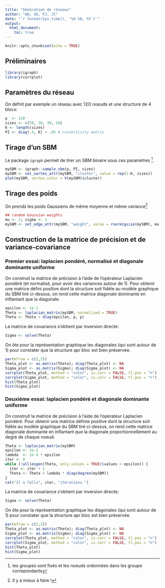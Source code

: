 ```yaml
---
title: "Génération de réseaux"
author: "AH, SD, FJ, JC"
date: "`r format(Sys.time(), '%d %B, %Y')`"
output:
  html_document:
    toc: true
---
```


```r
knitr::opts_chunk$set(echo = TRUE)
```


## Préliminaires

```r
library(igraph)
library(corrplot)
```

## Paramètres du réseau

On défnit par exemple un réseau avec 12O noeuds et une structure de 4 blocs:

```r
p  <- 120
sizes <- c(50, 30, 30, 10)
K <- length(sizes)
PI <- diag(.4, K) + .05 # connectivity matrix
```

## Tirage d'un SBM

Le package `igraph` permet de tirer un SBM binaire sous ces paramètres ^[les groupes sont fixés et les noeuds ordonnées dans les groupe correpondants].

```r
mySBM <- igraph::sample_sbm(p, PI, sizes)
mySBM <- set_vertex_attr(mySBM, "cluster", value = rep(1:K, sizes))
plot(mySBM, vertex.color = V(mySBM)$cluster)
```

## Tirage des poids

On prends les poids Gaussiens de même moyenne et même variance^[Il y a mieux à faire !]

```r
## random Gaussian weights
mu <- 2; sigma <- 1
mySBM <- set_edge_attr(mySBM, "weight", value = rnorm(gsize(mySBM), mu , sigma))
```

## Construction de la matrice de précision et de variance-covariance

### Premier essai: laplacien pondéré, normalisé et diagonale dominante uniforme

On construit la matrice de précision à l'aide de l'opérateur Laplacien pondéré (et normalisé, pour avoir des variances autour de 1). Pour obtenir une matrice défini positive dont la structure soit fidèle au modèle graphique du SBM tiré ci-dessus, on rend cette matrice diagonale dominante en inflantant que la diagonale.

```r
epsilon <- 1e-1
Theta <- laplacian_matrix(mySBM, normalized = TRUE)
Theta <- Theta + diag(epsilon, p, p)
```

La matrice de covariance s'obtient par inversion directe:

```r
Sigma <- solve(Theta)
```

On ôte pour la représentation graphique les diagonales (qui sont autour de 1) pour constater que la structure apr bloc est bien préservée.

```r
par(mfrow = c(2,2))
Theta_plot <- as.matrix(Theta); diag(Theta_plot) <- NA
Sigma_plot <- as.matrix(Sigma); diag(Sigma_plot) <- NA
corrplot(Theta_plot, method = "color", is.corr = FALSE, tl.pos = "n")
corrplot(Sigma_plot, method = "color", is.corr = FALSE, tl.pos = "n")
hist(Theta_plot)
hist(Sigma_plot)
```

### Deuxième essai: laplacien pondéré et diagonale dominante uniforme

On construit la matrice de précision à l'aide de l'opérateur Laplacien pondéré. Pour obtenir une matrice définie positive dont la structure soit fidèle au modèle graphique du SBM tiré ci-dessus, on rend cette matrice diagonale dominante en inflantant que la diagonale proportionnellement au degré de chaque noeud.

```r
Theta <- laplacian_matrix(mySBM)
epsilon <- 1e-2
lambda  <- 1e-4 * epsilon
iter <- 0
while (!all(eigen(Theta, only.values = TRUE)$values > epsilon)) {
  iter <- iter + 1
  Theta <- Theta + lambda * diag(degree(mySBM))
}
cat("Il a fallu", iter, "itérations.")
```

La matrice de covariance s'obtient par inversion directe:

```r
Sigma <- solve(Theta)
```

On ôte pour la représentation graphique les diagonales (qui sont autour de 1) pour constater que la structure apr bloc est bien préservée.

```r
par(mfrow = c(2,2))
Theta_plot <- as.matrix(Theta); diag(Theta_plot) <- NA
Sigma_plot <- as.matrix(Sigma); diag(Sigma_plot) <- NA
corrplot(Theta_plot, method = "color", is.corr = FALSE, tl.pos = "n")
corrplot(Sigma_plot, method = "color", is.corr = FALSE, tl.pos = "n")
hist(Theta_plot)
hist(Sigma_plot)
```
